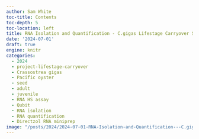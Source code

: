 ```yaml
---
author: Sam White
toc-title: Contents
toc-depth: 5
toc-location: left
title: RNA Isolation and Quantification - C.gigas Lifestage Carryover Seed Juvenile and Adult
date: '2024-07-01'
draft: true
engine: knitr
categories: 
  - 2024
  - project-lifestage-carryover
  - Crassostrea gigas
  - Pacific oyster
  - seed
  - adult
  - juvenile
  - RNA HS assay
  - Qubit
  - RNA isolation
  - RNA quantification
  - Directzol RNA miniprep
image: "/posts/2024/2024-07-01-RNA-Isolation-and-Quantification---C.gigas-Lifestage-Carryover-Seed-Juvenile-and-Adult/20240701-cgig-RNA-tubes-01.jpg"
---
```

